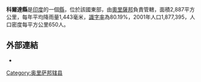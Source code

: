 '''科爾達縣'''是[[印度|印度]]的一個[[縣|縣]]，位於該國東部，由[[奧里薩邦|奧里薩邦]]負責管轄，面積2,887平方公里，每年平均降雨量1,443毫米，[[識字率|識字率]]為80.19%，2001年人口1,877,395，人口密度每平方公里650人。

==外部連結==
* {{official website|http://khordha.nic.in/}}

{{奥里萨邦行政区划小作品}}
[[Category:奥里萨邦辖县|Category:奥里萨邦辖县]]